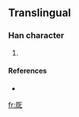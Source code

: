 ==Translingual==

===Han character===
{{Han char|rn=27|rad=厂|as=05|sn=7|four=|canj=一口心 (MRP)}}

# {{defn|Han|sort=厂05}}

====References====
* {{Han ref|kx=0161.061|dj=0367.291|hdz=10070.021|uh=5391|ud=21393}}

[[fr:厑]]